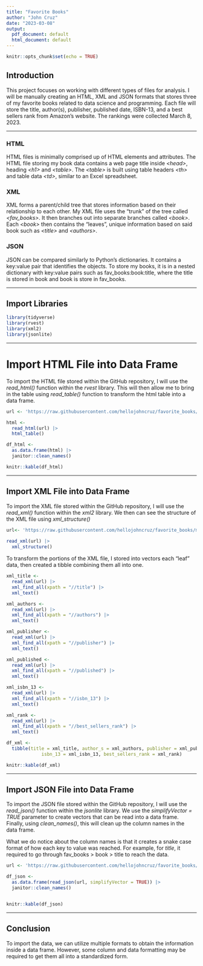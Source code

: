 ```yaml
---
title: "Favorite Books"
author: "John Cruz"
date: "2023-03-08"
output: 
  pdf_document: default
  html_document: default
---
```


```r

knitr::opts_chunk$set(echo = TRUE)

```

## Introduction

This project focuses on working with different types of files for analysis. I will be manually creating an HTML, XML and JSON formats that stores three of my favorite books related to data science and programming. Each file will store the title, author(s), publisher, published date, ISBN-13, and a best sellers rank from Amazon's website. The rankings were collected March 8, 2023. 

---

### HTML

HTML files is minimally comprised up of HTML elements and attributes. The HTML file storing my book data contains a web page title inside *\<head\>*, heading *\<h1\>* and *\<table\>*. The *\<table\>* is built using table headers *\<th\>* and table data *\<td\>*, similar to an Excel spreadsheet. 

### XML

XML forms a parent/child tree that stores information based on their relationship to each other. My XML file uses the "trunk" of the tree called *\<fav_books\>*.  It then branches out into separate branches called *\<book\>*. Each *\<book\>* then contains the "leaves", unique information based on said book such as *\<title\>* and *\<authors\>*. 

### JSON

JSON can be compared similarly to Python's dictionaries. It contains a key:value pair that identifies the objects. To store my books, it is in a nested dictionary with key:value pairs such as fav_books:book:title, where the title is stored in book and book is store in fav_books. 

---

## Import Libraries

```r

library(tidyverse)
library(rvest)
library(xml2)
library(jsonlite)

```

---

# Import HTML File into Data Frame

To import the HTML file stored within the GitHub repository, I will use the *read_html()* function within the *rvest* library. This will then allow me to bring in the table using *read_table()* function to transform the html table into a data frame. 

```r

url <- 'https://raw.githubusercontent.com/hellojohncruz/favorite_books/main/books.html'

html <- 
  read_html(url) |> 
  html_table()

df_html <-
  as.data.frame(html) |> 
  janitor::clean_names()

knitr::kable(df_html)

```

---

## Import XML File into Data Frame

To import the XML file stored within the GitHub repository, I will use the *read_xml()* function within the *xml2* library. We then can see the structure of the XML file using *xml_structure()*

```r

url<- 'https://raw.githubusercontent.com/hellojohncruz/favorite_books/main/books.xml'
  
read_xml(url) |> 
  xml_structure()

```

To transform the portions of the XML file, I stored into vectors each "leaf" data, then created a tibble combining them all into one.

```r

xml_title <- 
  read_xml(url) |> 
  xml_find_all(xpath = "//title") |> 
  xml_text()

xml_authors <- 
  read_xml(url) |> 
  xml_find_all(xpath = "//authors") |> 
  xml_text()

xml_publisher <- 
  read_xml(url) |> 
  xml_find_all(xpath = "//publisher") |> 
  xml_text()

xml_published <- 
  read_xml(url) |> 
  xml_find_all(xpath = "//published") |> 
  xml_text()

xml_isbn_13 <- 
  read_xml(url) |> 
  xml_find_all(xpath = "//isbn_13") |> 
  xml_text()

xml_rank <- 
  read_xml(url) |> 
  xml_find_all(xpath = "//best_sellers_rank") |> 
  xml_text()

df_xml <- 
  tibble(title = xml_title, author_s = xml_authors, publisher = xml_publisher, published = xml_published,
             isbn_13 = xml_isbn_13, best_sellers_rank = xml_rank)

knitr::kable(df_xml)

```

---

## Import JSON File into Data Frame

To import the JSON file stored within the GitHub repository, I will use the *read_json()* function within the *jsonlite* library. We use the *simplifyVector = TRUE* parameter to create vectors that can be read into a data frame. Finally, using *clean_names()*, this will clean up the column names in the data frame. 

What we do notice about the column names is that it creates a snake case format of how each key to value was reached. For example, for *title*, it required to go through fav_books > book > title to reach the data. 
 

```r

url <- 'https://raw.githubusercontent.com/hellojohncruz/favorite_books/main/books.json'

df_json <- 
  as.data.frame(read_json(url, simplifyVector = TRUE)) |> 
  janitor::clean_names()


knitr::kable(df_json)

```

---

## Conclusion

To import the data, we can utilize multiple formats to obtain the information inside a data frame. However, some column and data formatting may be required to get them all into a standardized form. 